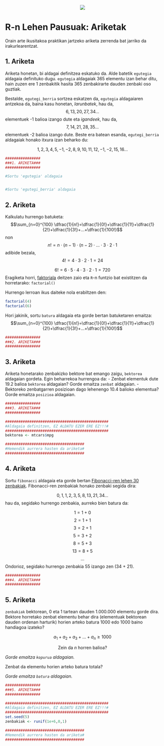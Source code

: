 <p align="center">
<img src="Images/Rlogo.png"/>
</p>

# R-n Lehen Pausuak: Ariketak
Orain arte ikusitakoa praktikan jartzeko ariketa zerrenda bat jarriko da irakurlearentzat.

## 1. Ariketa
Ariketa honetan, bi aldagai definitzea eskatuko da. Alde batetik `egutegia` aldagaia definituko dugu. `egutegia` aldagaiak 365 elementu izan behar ditu, hain zuzen ere 1 zenbakitik hasita 365 zenbakirarte dauden zenbaki oso guztiak. 

Bestalde, `egutegi_berria` sortzea eskatzen da, `egutegia` aldagaiaren antzekoa da, baina kasu honetan, *larunbatek*, hau da,
$$6,13,20,27,34...$$
elementuek -1 balioa izango dute eta *igandeek*, hau da,
$$7,14,21,28,35...$$
elementuek -2 balioa izango dute. Beste era batean esanda, `egutegi_berria` aldagaiak honako itxura izan beharko du:

$$1,2,3,4,5,-1,-2,8,9,10,11,12,-1,-2,15,16...$$


```R
################
###1. ARIKETA###
################

#Sortu 'egutegia' aldagaia


#Sortu 'egutegi_berria' aldagaia


```

## 2. Ariketa
Kalkulatu hurrengo batuketa:
$$\sum_{n=0}^{100} \dfrac{1}{n!}=\dfrac{1}{0!}+\dfrac{1}{1!}+\dfrac{1}{2!}+\dfrac{1}{3!}+...+\dfrac{1}{100!}$$
non
$$n! = n\cdot(n-1)\cdot(n-2)\cdot...\cdot3\cdot2\cdot1$$
adibide bezala,
$$4!=4\cdot3\cdot2\cdot1=24$$

$$6!=6\cdot5\cdot4\cdot3\cdot2\cdot1=720$$
Eragiketa horri, [faktoriala](https://eu.wikipedia.org/wiki/Faktorial) deitzen zaio eta `R`-n funtzio bat existitzen da horretarako: `factorial()`

Hurrengo lerroan ikus daiteke nola erabiltzen den:


```{r}
factorial(4)
factorial(6)
```

Hori jakinik, sortu `batura` aldagaia eta gorde bertan batuketaren emaitza:
$$\sum_{n=0}^{100} \dfrac{1}{n!}=\dfrac{1}{0!}+\dfrac{1}{1!}+\dfrac{1}{2!}+\dfrac{1}{3!}+...+\dfrac{1}{100!}$$


```{r}
################
###2. ARIKETA###
################


```

## 3. Ariketa
Ariketa honetarako zenbakizko bektore bat emango zaigu, `bektorea` aldagaian gordeta. Egin beharrekoa hurrengoa da:
 - Zenbat elementuk dute 19.2 balioa `bektorea` aldagaian? Gorde emaitza `zenbat` aldagaian.
 - Bektoreko zenbatgarren posizioan dago lehenengo 10.4 balioko elementua? Gorde emaitza `posizioa` aldagaian.


```{r}
################
###3. ARIKETA###
################

###############################################
#Aldagaia definitzen, EZ ALDATU EZER ERE EZ!!!#
###############################################
bektorea <- mtcars$mpg

####################################
#Hemendik aurrera hasten da ariketa#
####################################


```

## 4. Ariketa
Sortu `fibonacci` aldagaia eta gorde bertan [Fibonacci-ren lehen 30 zenbakiak](https://eu.wikipedia.org/wiki/Fibonacciren_zenbakiak). Fibonacci-ren zenbakiak honako zenbaki segida dira:

$$0,1,1,2,3,5,8,13,21,34...$$
hau da, segidako hurrengo zenbakia, aurreko bien batura da:

$$1=1+0$$
$$2 = 1+1$$
$$3=2+1$$
$$5=3+2$$
$$8=5+3$$
$$13=8+5$$
$$...$$
Ondorioz, segidako hurrengo zenbakia 55 izango zen (34 + 21).


```{r}
################
###4. ARIKETA###
################


```

## 5. Ariketa
`zenbakiak` bektorean, 0 eta 1 tartean dauden 1.000.000 elementu gorde dira. Bektore horretako zenbat elementu behar dira (elementuak bektorean dauden ordenan harturik) horien arteko batura 1000 edo 1000 baino handiagoa izateko?

$$a_1+a_2+a_3+...+a_n \geq 1000$$ 

$$\mbox{ Zein da }n\mbox{ horren balioa?}$$

*Gorde emaitza `kopurua` aldagaian.*

Zenbat da elementu horien arteko batura totala?

*Gorde emaitza `batura` aldagaian.*


```{r}
################
###5. ARIKETA###
################

###############################################
#Aldagaia definitzen, EZ ALDATU EZER ERE EZ!!!#
###############################################
set.seed(5)
zenbakiak <- runif(1e+6,0,1)

####################################
#Hemendik aurrera hasten da ariketa#
####################################



```
